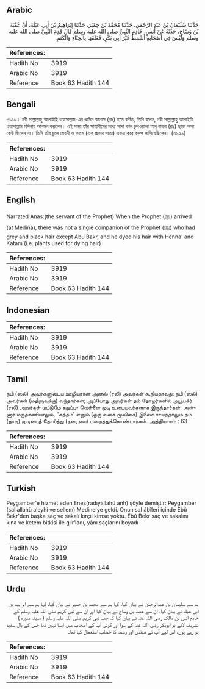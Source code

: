 ## Arabic


<div dir="rtl" lang="ar" style={{fontSize:'larger',backgroundColor:'#f8f9fa',padding:20}}>
حَدَّثَنَا سُلَيْمَانُ بْنُ عَبْدِ الرَّحْمَنِ، حَدَّثَنَا مُحَمَّدُ بْنُ حِمْيَرَ، حَدَّثَنَا إِبْرَاهِيمُ بْنُ أَبِي عَبْلَةَ، أَنَّ عُقْبَةَ بْنَ وَسَّاجٍ، حَدَّثَهُ عَنْ أَنَسٍ، خَادِمِ النَّبِيِّ صلى الله عليه وسلم قَالَ قَدِمَ النَّبِيُّ صلى الله عليه وسلم وَلَيْسَ فِي أَصْحَابِهِ أَشْمَطُ غَيْرَ أَبِي بَكْرٍ، فَغَلَفَهَا بِالْحِنَّاءِ وَالْكَتَمِ‏.‏
</div>
<div style={{backgroundColor:'#f8f9fa',padding:20, marginBottom: 10}}><table> <thead> <tr> <th>References:</th> <th></th> </tr> </thead> <tbody><tr><td>Hadith No</td><td>3919</td></tr><tr><td>Arabic No</td><td>3919</td></tr><tr><td>Reference</td><td>Book 63 Hadith 144</td></tr></tbody></table></div>

## Bengali


<div dir="ltr" lang="bn" style={{fontSize:'larger',backgroundColor:'#f8f9fa',padding:20}}>
৩৯১৯। নবী সাল্লাল্লাহু আলাইহি ওয়াসাল্লাম-এর খাদিম আনাস (রাঃ) হতে বর্ণিত, তিনি বলেন, নবী সাল্লাল্লাহু আলাইহি ওয়াসাল্লাম মদিনা্য় আগমন করলেন। এই সময় তাঁর সাহাবীদের মধ্যে সাদা কাল চুলওয়ালা আবূ বাকর (রাঃ) ছাড়া অন্য কেউ ছিলেন না। তিনি তাঁর চুলে মেহদী ও কতম (এক প্রকার পাতা) একত্র করে কলপ লাগিয়েছিলেন। (৩৯২০)
</div>
<div style={{backgroundColor:'#f8f9fa',padding:20, marginBottom: 10}}><table> <thead> <tr> <th>References:</th> <th></th> </tr> </thead> <tbody><tr><td>Hadith No</td><td>3919</td></tr><tr><td>Arabic No</td><td>3919</td></tr><tr><td>Reference</td><td>Book 63 Hadith 144</td></tr></tbody></table></div>

## English


<div dir="ltr" lang="en" style={{fontSize:'larger',backgroundColor:'#f8f9fa',padding:20}}>
Narrated Anas:(the servant of the Prophet) When the Prophet (ﷺ) arrived (at Medina), there was not a single companion of the Prophet (ﷺ) who had grey and black hair except Abu Bakr, and he dyed his hair with Henna' and Katam (i.e. plants used for dying hair)
</div>
<div style={{backgroundColor:'#f8f9fa',padding:20, marginBottom: 10}}><table> <thead> <tr> <th>References:</th> <th></th> </tr> </thead> <tbody><tr><td>Hadith No</td><td>3919</td></tr><tr><td>Arabic No</td><td>3919</td></tr><tr><td>Reference</td><td>Book 63 Hadith 144</td></tr></tbody></table></div>

## Indonesian


<div dir="ltr" lang="id" style={{fontSize:'larger',backgroundColor:'#f8f9fa',padding:20}}>

</div>
<div style={{backgroundColor:'#f8f9fa',padding:20, marginBottom: 10}}><table> <thead> <tr> <th>References:</th> <th></th> </tr> </thead> <tbody><tr><td>Hadith No</td><td>3919</td></tr><tr><td>Arabic No</td><td>3919</td></tr><tr><td>Reference</td><td>Book 63 Hadith 144</td></tr></tbody></table></div>

## Tamil


<div dir="ltr" lang="ta" style={{fontSize:'larger',backgroundColor:'#f8f9fa',padding:20}}>
நபி (ஸல்) அவர்களுடைய ஊழியரான அனஸ் (ரலி) அவர்கள் கூறியதாவது: நபி (ஸல்) அவர்கள் (மதீனாவுக்கு) வந்தார்கள்; அப்போது அவர்கள் தம் தோழர்களில் அபூபக்ர் (ரலி) அவர்கள் மட்டுமே கறுப்பு- வெள்ளை முடி உடையவர்களாக இருந்தார்கள். அன்னார் மருதாணியாலும், “கத்தம்' எனும் (ஒரு வகை மூலிகை) இலைச் சாயத்தாலும் தம் (தாடி) முடியைத் தோய்த்து (நரையை) மறைத்துக்கொண்டார்கள். அத்தியாயம் : 63
</div>
<div style={{backgroundColor:'#f8f9fa',padding:20, marginBottom: 10}}><table> <thead> <tr> <th>References:</th> <th></th> </tr> </thead> <tbody><tr><td>Hadith No</td><td>3919</td></tr><tr><td>Arabic No</td><td>3919</td></tr><tr><td>Reference</td><td>Book 63 Hadith 144</td></tr></tbody></table></div>

## Turkish


<div dir="ltr" lang="tr" style={{fontSize:'larger',backgroundColor:'#f8f9fa',padding:20}}>
Peygamber'e hizmet eden Enes(radıyallahü anh) şöyle demiştir: Peygamber (sallallahü aleyhi ve sellem) Medine'ye geldi. Onun sahâbîleri içinde Ebû Bekr'den başka saç ve sakalı kırçıl kimse yoktu. Ebû Bekr saç ve sakalını kına ve ketem bitkisi ile gılıfladı, yânı saçlarını boyadı
</div>
<div style={{backgroundColor:'#f8f9fa',padding:20, marginBottom: 10}}><table> <thead> <tr> <th>References:</th> <th></th> </tr> </thead> <tbody><tr><td>Hadith No</td><td>3919</td></tr><tr><td>Arabic No</td><td>3919</td></tr><tr><td>Reference</td><td>Book 63 Hadith 144</td></tr></tbody></table></div>

## Urdu


<div dir="rtl" lang="ur" style={{fontSize:'larger',backgroundColor:'#f8f9fa',padding:20}}>
ہم سے سلیمان بن عبدالرحمٰن نے بیان کیا، کہا ہم سے محمد بن حمیر نے بیان کیا، کہا ہم سے ابراہیم بن ابی عبلہ نے بیان کیا، ان سے عقبہ بن وساج نے بیان کیا اور ان سے نبی کریم صلی اللہ علیہ وسلم کے خادم انس بن مالک رضی اللہ عنہ نے بیان کیا کہ جب نبی کریم صلی اللہ علیہ وسلم ( مدینہ منورہ ) تشریف لائے تو ابوبکر رضی اللہ عنہ کے سوا اور کوئی آپ کے اصحاب میں ایسا نہیں تھا جس کے بال سفید ہو رہے ہوں، اس لیے آپ نے مہندی اور وسمہ کا خضاب استعمال کیا تھا۔
</div>
<div style={{backgroundColor:'#f8f9fa',padding:20, marginBottom: 10}}><table> <thead> <tr> <th>References:</th> <th></th> </tr> </thead> <tbody><tr><td>Hadith No</td><td>3919</td></tr><tr><td>Arabic No</td><td>3919</td></tr><tr><td>Reference</td><td>Book 63 Hadith 144</td></tr></tbody></table></div>